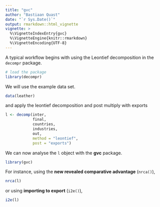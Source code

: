 ```yaml
---
title: "gvc"
author: "Bastiaan Quast"
date: "`r Sys.Date()`"
output: rmarkdown::html_vignette
vignette: >
  %\VignetteIndexEntry{gvc}
  %\VignetteEngine{knitr::rmarkdown}
  %\VignetteEncoding{UTF-8}
---
```


A typical workflow begins with using the Leontief decomposition in the `decompr` package.

```r
# load the package
library(decompr)
```

We will use the example data set.

```r
data(leather)
```

and apply the leontief decomposition and post multiply with exports

```r
l <- decomp(inter,
            final,
            countries,
            industries,
            out,
            method = "leontief",
            post = "exports")
```

We can now analyse the `l` object with the **gvc** package.

```r
library(gvc)
```

For instance, using the **new revealed comparative advantage** (`nrca()`),

```r
nrca(l)
```

or using **importing to export** (`i2e()`),

```r
i2e(l)
```

